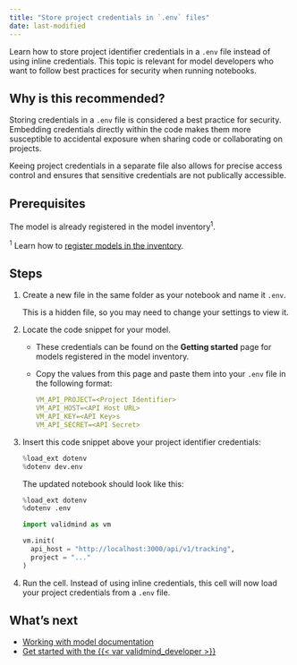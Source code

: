 ```yaml
---
title: "Store project credentials in `.env` files"
date: last-modified
---
```


Learn how to store project identifier credentials in a `.env` file instead of using inline credentials. This topic is relevant for model developers who want to follow best practices for security when running notebooks.

## Why is this recommended?

Storing credentials in a `.env` file is considered a best practice for security. Embedding credentials directly within the code makes them more susceptible to accidental exposure when sharing code or collaborating on projects. 

::: {.callout-important}
Keeing project credentials in a separate file also allows for precise access control and ensures that sensitive credentials are not publically accessible.
:::

## Prerequisites

The model is already registered in the model inventory^1^.

::: {.column-margin}
^1^ Learn how to [register models in the inventory](/guide/model-inventory/register-models-in-inventory.qmd).
:::

## Steps

1. Create a new file in the same folder as your notebook and name it `.env`. 

   This is a hidden file, so you may need to change your settings to view it.

2. Locate the code snippet for your model.

   - These credentials can be found on the **Getting started** page for models registered in the model inventory. 
   - Copy the values from this page and paste them into your `.env` file in the following format:
   
      ```yaml
      VM_API_PROJECT=<Project Identifier>
      VM_API_HOST=<API Host URL>
      VM_API_KEY=<API Key>s
      VM_API_SECRET=<API Secret>
      ```

3. Insert this code snippet above your project identifier credentials:
   
   ```python
   %load_ext dotenv
   %dotenv dev.env
   ```

   The updated notebook should look like this: 
   
   ```python
   %load_ext dotenv
   %dotenv .env
   
   import validmind as vm
   
   vm.init(
     api_host = "http://localhost:3000/api/v1/tracking",
     project = "..."
   )
   ```


4. Run the cell. Instead of using inline credentials, this cell will now load your project credentials from a `.env` file.

<!---
## Troubleshooting

[Include any common issues or errors that may arise during the task and how to resolve them.]
--->

## What's next

- [Working with model documentation](/guide/model-documentation/working-with-model-documentation.qmd)
- [Get started with the {{< var validmind_developer >}}](/developer/get-started-developer-framework.qmd)

